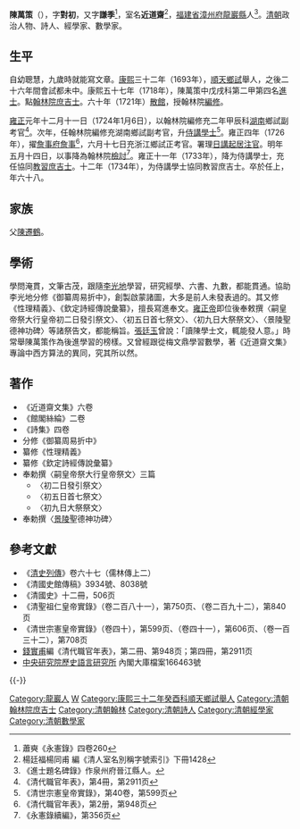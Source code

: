 {{Otheruses|other=名为陈万策的其他人物|陈万策}}

'''陳萬策'''（{{bd|1667年||1734年|catIdx=C陳}}），字'''對初'''，又字'''謙季'''<ref>蕭奭《永憲錄》四卷260</ref>，室名'''近道齋'''<ref>楊廷福楊同甫 編《清人室名別稱字號索引》下冊1428</ref>，[[福建省|福建省]][[漳州府|漳州府]][[龍巖縣|龍巖縣]]人<ref>《進士題名碑錄》作泉州府晉江縣人。</ref>。[[清朝|清朝]]政治人物、詩人、經學家、數學家。

== 生平 ==
自幼聰慧，九歲時就能寫文章。[[康熙|康熙]]三十二年（1693年），[[順天府|順天]][[鄉試|鄉試]]舉人，之後二十六年間會試都未中。康熙五十七年（1718年），陳萬策中戊戌科第二甲第四名[[進士|進士]]。點[[翰林院|翰林院]][[庶吉士|庶吉士]]。六十年（1721年）[[散館|散館]]，授翰林院[[編修|編修]]。

[[雍正|雍正]]元年十二月十一日（1724年1月6日），以翰林院編修充二年甲辰科[[湖南|湖南]]鄉試副考官<ref>《清代職官年表》，第4冊，第2911页</ref>。次年，任翰林院編修充湖南鄉試副考官，升[[侍講學士|侍講學士]]<ref>《清世宗憲皇帝實錄》，第40卷，第599页</ref>。雍正四年（1726年），擢[[詹事府|詹事府]][[詹事|詹事]]<ref>《清代職官年表》，第2册，第948页</ref>，六月十七日充浙江鄉試正考官。署理[[日講起居注官|日講起居注官]]。明年五月十四日，以事降為翰林院[[檢討|檢討]]<ref>《永憲錄續編》，第356页</ref>。雍正十一年（1733年），降为侍講學士，充任協同[[教習庶吉士|教習庶吉士]]。十二年（1734年），为侍講學士協同教習庶吉士。卒於任上，年六十八。

== 家族 ==
父[[陳遷鶴|陳遷鶴]]。

== 學術 ==
學問淹貫，文筆古茂，跟隨[[李光地|李光地]]學習，研究經學、六書、九數，都能貫通。協助李光地分修《御纂周易折中》，創製啟蒙諸圖，大多是前人未發表過的。其又修《性理精義》、《欽定詩經傳說彙纂》，擅長寫進奉文。[[雍正帝|雍正帝]]即位後奉敕撰〈嗣皇帝祭大行皇帝初二日發引祭文〉、〈初五日首七祭文〉、〈初九日大祭祭文〉、〈景陵聖德神功碑〉等諸祭告文，都能稱旨。[[張廷玉|張廷玉]]曾說：「讀陳學士文，輒能發人意。」時常舉陳萬策作為後進學習的榜樣。又曾經跟從梅文鼎學習數學，著《近道齋文集》專論中西方算法的異同，究其所以然。

== 著作 ==
*《近道齋文集》六卷
*《館閣絲綸》二卷
*《詩集》四卷
*分修《御纂周易折中》
*纂修《性理精義》
*纂修《欽定詩經傳說彙纂》
*奉勅撰〈嗣皇帝祭大行皇帝祭文〉三篇
**〈初二日發引祭文〉
**〈初五日首七祭文〉
**〈初九日大祭祭文〉
*奉勅撰〈[[清景陵|景陵]]聖德神功碑〉

== 參考文獻 ==
{{reflist}}
*《[[清史列傳|清史列傳]]》卷六十七（儒林傳上二）
*《清國史館傳稿》3934號、8038號
*《清國史》十二冊，506页
*《清聖祖仁皇帝實錄》（卷二百八十一），第750页、（卷二百九十二），第840页
*《清世宗憲皇帝實錄》（卷四十），第599页、（卷四十一），第606页、（卷一百三十二），第708页
*[[錢實甫|錢實甫]]編《清代職官年表》，第二冊、第948页；第四冊，第2911页
*[[中央研究院|中央研究院]][http://www.ihp.sinica.edu.tw/ 歷史語言研究所] {{Wayback|url=http://www.ihp.sinica.edu.tw/ |date=20100424033054 }}內閣大庫檔案166463號

{{-}}
{{康熙五十七年戊戌科殿試金榜}}

{{Authority control}}

{{DEFAULTSORT:Chen陳}}
[[Category:龍巖人|Category:龍巖人]]
[[Category:陳姓|W]]
[[Category:康熙三十二年癸酉科順天鄉試舉人|Category:康熙三十二年癸酉科順天鄉試舉人]]
[[Category:清朝翰林院庶吉士|Category:清朝翰林院庶吉士]]
[[Category:清朝翰林|Category:清朝翰林]]
[[Category:清朝詩人|Category:清朝詩人]]
[[Category:清朝經學家|Category:清朝經學家]]
[[Category:清朝數學家|Category:清朝數學家]]